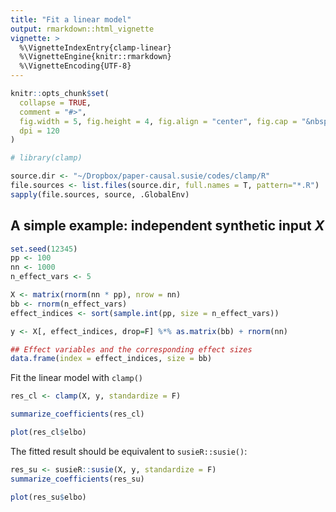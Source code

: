 ```yaml
---
title: "Fit a linear model"
output: rmarkdown::html_vignette
vignette: >
  %\VignetteIndexEntry{clamp-linear}
  %\VignetteEngine{knitr::rmarkdown}
  %\VignetteEncoding{UTF-8}
---
```


```r
knitr::opts_chunk$set(
  collapse = TRUE,
  comment = "#>",
  fig.width = 5, fig.height = 4, fig.align = "center", fig.cap = "&nbsp;", 
  dpi = 120
)
```

```r
# library(clamp)

source.dir <- "~/Dropbox/paper-causal.susie/codes/clamp/R"
file.sources <- list.files(source.dir, full.names = T, pattern="*.R")
sapply(file.sources, source, .GlobalEnv)
```

## A simple example: independent synthetic input $X$

```r
set.seed(12345)
pp <- 100
nn <- 1000
n_effect_vars <- 5

X <- matrix(rnorm(nn * pp), nrow = nn)
bb <- rnorm(n_effect_vars) 
effect_indices <- sort(sample.int(pp, size = n_effect_vars))

y <- X[, effect_indices, drop=F] %*% as.matrix(bb) + rnorm(nn)
```

```r
## Effect variables and the corresponding effect sizes
data.frame(index = effect_indices, size = bb)
```

Fit the linear model with `clamp()`

```r
res_cl <- clamp(X, y, standardize = F)
```

```r
summarize_coefficients(res_cl)
```

```r
plot(res_cl$elbo)
```


The fitted result should be equivalent to `susieR::susie()`: 

```r
res_su <- susieR::susie(X, y, standardize = F)
summarize_coefficients(res_su)
```

```r
plot(res_su$elbo)
```

